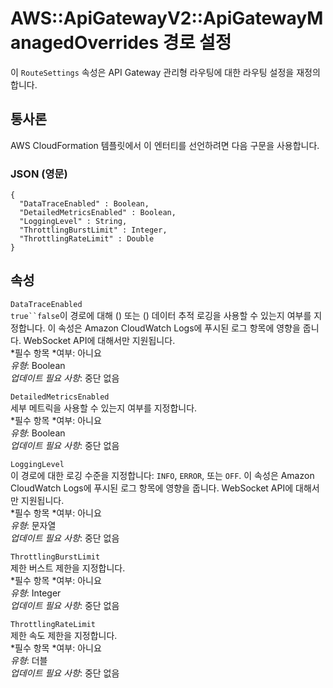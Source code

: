 # AWS::ApiGatewayV2::ApiGatewayManagedOverrides 경로 설정

이 `RouteSettings` 속성은 API Gateway 관리형 라우팅에 대한 라우팅 설정을 재정의합니다.

## 통사론

AWS CloudFormation 템플릿에서 이 엔터티를 선언하려면 다음 구문을 사용합니다.

### JSON (영문)

```
{
  "DataTraceEnabled" : Boolean,
  "DetailedMetricsEnabled" : Boolean,
  "LoggingLevel" : String,
  "ThrottlingBurstLimit" : Integer,
  "ThrottlingRateLimit" : Double
}
```

## 속성

`DataTraceEnabled`  
`true``false`이 경로에 대해 () 또는 () 데이터 추적 로깅을 사용할 수 있는지 여부를 지정합니다. 이 속성은 Amazon CloudWatch Logs에 푸시된 로그 항목에 영향을 줍니다. WebSocket API에 대해서만 지원됩니다.  
*필수 항목 *여부: 아니요  
_유형_: Boolean  
_업데이트 필요 사항_: 중단 없음

`DetailedMetricsEnabled`  
세부 메트릭을 사용할 수 있는지 여부를 지정합니다.  
*필수 항목 *여부: 아니요  
_유형_: Boolean  
_업데이트 필요 사항_: 중단 없음

`LoggingLevel`  
이 경로에 대한 로깅 수준을 지정합니다: `INFO`, `ERROR`, 또는 `OFF`. 이 속성은 Amazon CloudWatch Logs에 푸시된 로그 항목에 영향을 줍니다. WebSocket API에 대해서만 지원됩니다.  
*필수 항목 *여부: 아니요  
_유형_: 문자열  
_업데이트 필요 사항_: 중단 없음

`ThrottlingBurstLimit`  
제한 버스트 제한을 지정합니다.  
*필수 항목 *여부: 아니요  
_유형_: Integer  
_업데이트 필요 사항_: 중단 없음

`ThrottlingRateLimit`  
제한 속도 제한을 지정합니다.  
*필수 항목 *여부: 아니요  
_유형_: 더블  
_업데이트 필요 사항_: 중단 없음
